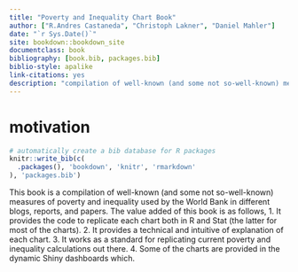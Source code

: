 ```yaml
--- 
title: "Poverty and Inequality Chart Book"
author: ["R.Andres Castaneda", "Christoph Lakner", "Daniel Mahler"]
date: "`r Sys.Date()`"
site: bookdown::bookdown_site
documentclass: book
bibliography: [book.bib, packages.bib]
biblio-style: apalike
link-citations: yes
description: "compilation of well-known (and some not so-well-known) measures of poverty and inequality used by the World Bank in different blogs, reports, and papers."
---
```


# motivation 
```r
# automatically create a bib database for R packages
knitr::write_bib(c(
  .packages(), 'bookdown', 'knitr', 'rmarkdown'
), 'packages.bib')
```

This book is a compilation of well-known (and some not so-well-known) measures of poverty and inequality used by the World Bank in different blogs, reports, and papers. The value added of this book is as follows, 
1. It provides the code to replicate each chart both in R and Stat (the latter for most of the charts). 
2. It provides a technical and intuitive of explanation of each chart. 
3. It works as a standard for replicating current poverty and inequality calculations out there. 
4. Some of the charts are provided in the dynamic Shiny dashboards which.

